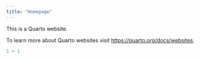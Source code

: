 ```yaml
---
title: "Homepage"
---
```


This is a Quarto website.

To learn more about Quarto websites visit <https://quarto.org/docs/websites>.

```r
1 + 1
```

